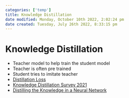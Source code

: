 ```yaml
---
categories: ['temp']
title: Knowledge Distillation
date modified: Monday, October 10th 2022, 2:02:24 pm
date created: Tuesday, July 26th 2022, 8:33:15 pm
---
```


# Knowledge Distillation
- Teacher model to help train the student model
- Teacher is often pre trained
- Student tries to imitate teacher
- [Distillation Loss](Distillation%20Loss.qmd)
- [Knowledge Distillation Survey 2021](Knowledge%20Distillation%20Survey%202021.qmd)
- [Distilling the Knowledge in a Neural Network](Distilling%20the%20Knowledge%20in%20a%20Neural%20Network.qmd)



